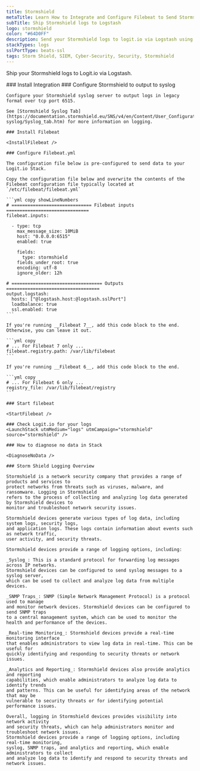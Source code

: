```yaml
---
title: Stormshield
metaTitle: Learn How to Integrate and Configure Filebeat to Send Stormshield Logs
subTitle: Ship Stormshield logs to Logstash
logo: stormshield
color: "#64D0FF"
description: Send your Stormshield logs to logit.io via Logstash using the instructions below and begin searching your data
stackTypes: logs
sslPortType: beats-ssl
tags: Storm Shield, SIEM, Cyber-Security, Security, Stormshield
---
```


Ship your Stormshield logs to Logit.io via Logstash.

<Steps>
  ### Install Integration
  <InstallIntegration/>
    ### Configure Stormshield to output to syslog

    Configure your Stormshield syslog server to output logs in legacy format over tcp port 6515.

    See [Stormshield Syslog Tab](https://documentation.stormshield.eu/SNS/v4/en/Content/User_Configuration_Manual_SNS_v4/Logs-syslog/Syslog_tab.htm) for more information on logging.

    ### Install Filebeat

    <InstallFilebeat />

    ### Configure Filebeat.yml

    The configuration file below is pre-configured to send data to your Logit.io Stack.
        
    Copy the configuration file below and overwrite the contents of the Filebeat configuration file typically located at `/etc/filebeat/filebeat.yml`

    ```yml copy showLineNumbers
    # ============================== Filebeat inputs ===============================
    filebeat.inputs:

      - type: tcp
        max_message_size: 10MiB
        host: "0.0.0.0:6515"
        enabled: true

        fields:
          type: stormshield
        fields_under_root: true
        encoding: utf-8
        ignore_older: 12h
    
    # ================================== Outputs ===================================
    output.logstash:
      hosts: ["@logstash.host:@logstash.sslPort"]
      loadbalance: true
      ssl.enabled: true
    ```
    
    If you're running __Filebeat 7__, add this code block to the end. Otherwise, you can leave it out.

    ```yml copy
    # ... For Filebeat 7 only ...
    filebeat.registry.path: /var/lib/filebeat
    ```

    If you're running __Filebeat 6__, add this code block to the end.

    ```yml copy
    # ... For Filebeat 6 only ...
    registry_file: /var/lib/filebeat/registry
    ```

    ### Start filebeat

    <StartFilebeat />

    ### Check Logit.io for your logs
    <LaunchStack utmMedium="logs" utmCampaign="stormshield" source="stormshield" />

    ### How to diagnose no data in Stack

    <DiagnoseNoData />

    ### Storm Shield Logging Overview

    Stormshield is a network security company that provides a range of products and services to 
    protect networks from threats such as viruses, malware, and ransomware. Logging in Stormshield 
    refers to the process of collecting and analyzing log data generated by Stormshield devices to 
    monitor and troubleshoot network security issues.

    Stormshield devices generate various types of log data, including system logs, security logs, 
    and application logs. These logs contain information about events such as network traffic, 
    user activity, and security threats.

    Stormshield devices provide a range of logging options, including:

    _Syslog_: This is a standard protocol for forwarding log messages across IP networks. 
    Stormshield devices can be configured to send syslog messages to a syslog server, 
    which can be used to collect and analyze log data from multiple devices.

    _SNMP Traps_: SNMP (Simple Network Management Protocol) is a protocol used to manage 
    and monitor network devices. Stormshield devices can be configured to send SNMP traps 
    to a central management system, which can be used to monitor the health and performance of the devices.

    _Real-time Monitoring_: Stormshield devices provide a real-time monitoring interface 
    that enables administrators to view log data in real-time. This can be useful for 
    quickly identifying and responding to security threats or network issues.

    _Analytics and Reporting_: Stormshield devices also provide analytics and reporting 
    capabilities, which enable administrators to analyze log data to identify trends 
    and patterns. This can be useful for identifying areas of the network that may be 
    vulnerable to security threats or for identifying potential performance issues.

    Overall, logging in Stormshield devices provides visibility into network activity 
    and security threats, which can help administrators monitor and troubleshoot network issues. 
    Stormshield devices provide a range of logging options, including real-time monitoring, 
    syslog, SNMP traps, and analytics and reporting, which enable administrators to collect 
    and analyze log data to identify and respond to security threats and network issues.
</Steps>